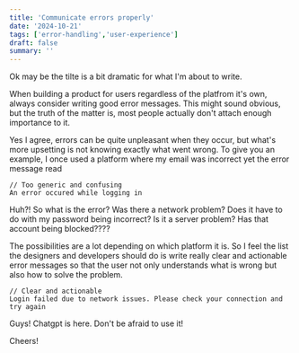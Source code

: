 ```yaml
---
title: 'Communicate errors properly'
date: '2024-10-21'
tags: ['error-handling','user-experience']
draft: false
summary: ''
---
```


Ok may be the tilte is a bit dramatic for what I'm about to write.  

When building a product for users regardless of the platfrom it's own, always consider writing good error messages. This might sound
obvious, but the truth of the matter is, most people actually don't attach enough importance to it.  

Yes I agree, errors can be quite unpleasant when they occur, but what's more upsetting is not knowing exactly what went wrong. To give
you an example, I once used a platform where my email was incorrect yet the error message read 

```
// Too generic and confusing
An error occured while logging in
```

Huh?! So what is the error? Was there a network problem? Does it have to do with my password being incorrect? Is it a server problem? 
Has that account being blocked????  

The possibilities are a lot depending on which platform it is. So I feel the list the designers and developers should do is write really
clear and actionable error messages so that the user not only understands what is wrong but also how to solve the problem.  

```
// Clear and actionable
Login failed due to network issues. Please check your connection and try again
```

Guys! Chatgpt is here. Don't be afraid to use it!  

Cheers!